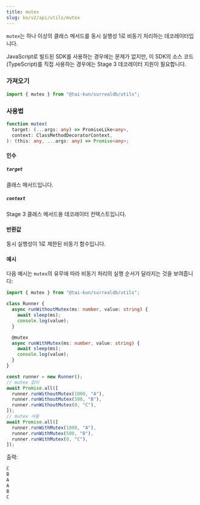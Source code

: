 ```yaml
---
title: mutex
slug: ko/v2/api/utils/mutex
---
```



`mutex`는 하나 이상의 클래스 메서드를 동시 실행성 1로 비동기 처리하는 데코레이터입니다.

<Aside type="caution">
  JavaScript로 빌드된 SDK를 사용하는 경우에는 문제가 없지만, 이 SDK의 소스 코드(TypeScript)를 직접 사용하는 경우에는 Stage 3 데코레이터 지원이 필요합니다.
</Aside>

### 가져오기

```ts
import { mutex } from "@tai-kun/surrealdb/utils";
```

### 사용법

```ts
function mutex(
  target: (...args: any) => PromiseLike<any>,
  context: ClassMethodDecoratorContext,
): (this: any, ...args: any) => Promise<any>;
```

#### 인수

##### `target`

클래스 메서드입니다.

##### `context`

Stage 3 클래스 메서드용 데코레이터 컨텍스트입니다.

#### 반환값

동시 실행성이 1로 제한된 비동기 함수입니다.

#### 예시

다음 예시는 `mutex`의 유무에 따라 비동기 처리의 실행 순서가 달라지는 것을 보여줍니다:

```ts
import { mutex } from "@tai-kun/surrealdb/utils";

class Runner {
  async runWithoutMutex(ms: number, value: string) {
    await sleep(ms);
    console.log(value);
  }

  @mutex
  async runWithMutex(ms: number, value: string) {
    await sleep(ms);
    console.log(value);
  }
}

const runner = new Runner();
// mutex 없이
await Promise.all([
  runner.runWithoutMutex(1000, "A"),
  runner.runWithoutMutex(500, "B"),
  runner.runWithoutMutex(0, "C"),
]);
// mutex 사용
await Promise.all([
  runner.runWithMutex(1000, "A"),
  runner.runWithMutex(500, "B"),
  runner.runWithMutex(0, "C"),
]);
```

출력:

```js
C
B
A
A
B
C
```

